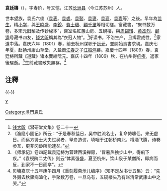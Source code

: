 '''袁廷檮'''（{{bd|1764年||1810年||Yuan}}），字寿阶，号又恺，江苏[[长洲县|长洲县]]（今江苏苏州）人。

世本望族，袁氏六俊（[[袁表|袁表]]、[[袁裘|袁裘]]、[[袁褧|袁褧]]、[[袁褒|袁褒]]、[[袁衮|袁衮]]、[[袁袠|袁袠]]等）之後。早年為[[监生|监生]]，精[[小学|小学]]，與[[王鸣盛|王鸣盛]]、[[李銳|李銳]]、[[費士璣|費士璣]]、[[顧千里|顧千里]]等相切磋。富藏書，“聚书数万卷，多宋元旧椠及传钞秘本”，齋室名紅蕙山房、五硯樓，與[[周錫瓚|周錫瓚]]、[[黄丕烈|黄丕烈]]、[[顧逵|顧逵]]号藏书四友，[[錢大昕|錢大昕]]稱其為“衣冠人物”。<ref>[[钱大昕|钱大昕]]《潜研堂文集》卷二十一</ref>好读书，不治生产，且挥霍成性，<ref>《渔隐小圃记》所云：“于是春秋佳日，吴中胜流名士，复命俦啸侣，来无虚日。而远方贤士大夫过吴者，拏舟造访，填咽于江邨桥南北，樽酒飞腾，诗卷参互，更非冈龄所能逮矣。”</ref>家道中落。嘉庆六年（1801）春，前去杭州谋职于[[阮元|阮元]]，並開始賣書求現。嘉庆七年夏，赴扬州康山草堂，入盐商[[江春|江春]]之子[[江振鸿|江振鸿]]幕。嘉慶十四年（1809）春，袁廷梼所藏《道藏》诸本賣給阮元。嘉庆十四年（1809）秋，在杭州得[[痢疾|痢疾]]，返家後驟逝。<ref>《师承记》卷四記載袁廷梼为营建西溪禅房，“冒暑热独步山中，得痢下疾。”《袁绶阶二丈传》则云“体素强盛，夏至杭州，饮山泉于某僧所，即病而反，到家不一日而卒”。</ref>生前藏書散失無存。<ref>贝墉嘉庆十五年庚午四月《重刻履斋示儿编序》（知不足丛书廿五集）云：“先外舅去秋骤病溘化，手聚数万卷，一旦乌有，五砚楼头乃有赵清常武康山中之哭。”</ref>

==注釋==
<references/>

{{-}}
{{並稱|藏書四友|[[黄丕烈|黄丕烈]] - [[顧逵|顧　逵]] - [[周錫瓚|周錫瓚]] - [[袁廷檮|袁廷檮]]}}

{{DEFAULTSORT:Yuan}}
[[category:清朝藏書家|Y]]
[[Category:吳門袁氏|Category:吳門袁氏]]